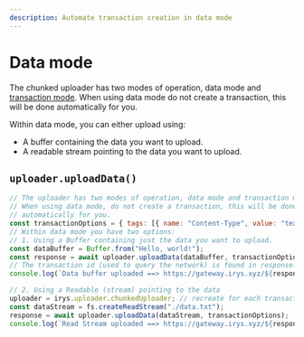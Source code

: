 ```yaml
---
description: Automate transaction creation in data mode
---
```


# Data mode

The chunked uploader has two modes of operation, data mode and [transaction mode](/developer-docs/irys-sdk/chunked-uploader/transaction-mode). When using data mode do not create a transaction, this will be done automatically for you.

Within data mode, you can either upload using:

-   A buffer containing the data you want to upload.
-   A readable stream pointing to the data you want to upload.

## `uploader.uploadData()`

```js
// The uploader has two modes of operation, data mode and transaction mode.
// When using data mode, do not create a transaction, this will be done
// automatically for you.
const transactionOptions = { tags: [{ name: "Content-Type", value: "text/plain" }] };
// Within data mode you have two options:
// 1. Using a Buffer containing just the data you want to upload.
const dataBuffer = Buffer.from("Hello, world!");
const response = await uploader.uploadData(dataBuffer, transactionOptions);
// The transaction id (used to query the network) is found in response.data.id
console.log(`Data buffer uploaded ==> https://gateway.irys.xyz/${response.data.id}`);

// 2. Using a Readable (stream) pointing to the data
uploader = irys.uploader.chunkedUploader; // recreate for each transaction
const dataStream = fs.createReadStream("./data.txt");
response = await uploader.uploadData(dataStream, transactionOptions);
console.log(`Read Stream uploaded ==> https://gateway.irys.xyz/${response.data.id}`);
```
